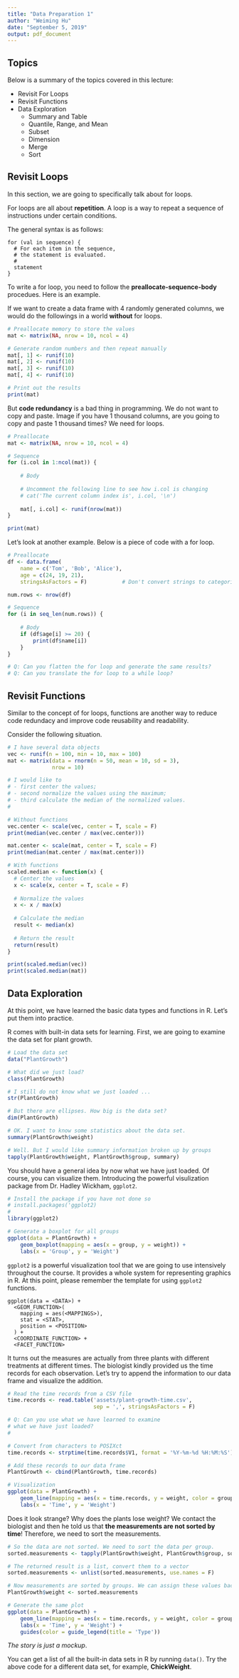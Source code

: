 ```yaml
---
title: "Data Preparation 1"
author: "Weiming Hu"
date: "September 5, 2019"
output: pdf_document
---
```


## Topics

Below is a summary of the topics covered in this lecture:

- Revisit For Loops
- Revisit Functions
- Data Exploration
	- Summary and Table
	- Quantile, Range, and Mean
	- Subset
	- Dimension
	- Merge
	- Sort

## Revisit Loops

In this section, we are going to specifically talk about for loops.

For loops are all about **repetition**. A loop is a way to repeat a sequence of instructions under certain conditions.

The general syntax is as follows:

```
for (val in sequence) {
  # For each item in the sequence,
  # the statement is evaluated.
  #
  statement
}
```

To write a for loop, you need to follow the **preallocate-sequence-body** procedues. Here is an example.

If we want to create a data frame with 4 randomly generated columns, we would do the followings in a world **without** for loops.

```r
# Preallocate memory to store the values
mat <- matrix(NA, nrow = 10, ncol = 4)

# Generate random numbers and then repeat manually
mat[, 1] <- runif(10)
mat[, 2] <- runif(10)
mat[, 3] <- runif(10)
mat[, 4] <- runif(10)

# Print out the results
print(mat)
```

But **code redundancy** is a bad thing in programming. We do not want to copy and paste. Image if you have 1 thousand columns, are you going to copy and paste 1 thousand times? We need for loops.

```r
# Preallocate
mat <- matrix(NA, nrow = 10, ncol = 4)

# Sequence
for (i.col in 1:ncol(mat)) {
	
	# Body
	
	# Uncomment the following line to see how i.col is changing
	# cat('The current column index is', i.col, '\n')
	
	mat[, i.col] <- runif(nrow(mat))
}

print(mat)
```

Let's look at another example. Below is a piece of code with a for loop.

```r
# Preallocate
df <- data.frame(
	name = c('Tom', 'Bob', 'Alice'),
	age = c(24, 19, 21),
	stringsAsFactors = F)           # Don't convert strings to categories

num.rows <- nrow(df)

# Sequence
for (i in seq_len(num.rows)) {
	
	# Body
	if (df$age[i] >= 20) {
		print(df$name[i])
	}
}

# Q: Can you flatten the for loop and generate the same results?
# Q: Can you translate the for loop to a while loop?
```

## Revisit Functions

Similar to the concept of for loops, functions are another way to reduce code redundacy and improve code reusability and readability.

Consider the following situation.

```r
# I have several data objects
vec <- runif(n = 100, min = 10, max = 100)
mat <- matrix(data = rnorm(n = 50, mean = 10, sd = 3),
              nrow = 10)

# I would like to
# - first center the values;
# - second normalize the values using the maximum;
# - third calculate the median of the normalized values.
# 

# Without functions
vec.center <- scale(vec, center = T, scale = F)
print(median(vec.center / max(vec.center)))

mat.center <- scale(mat, center = T, scale = F)
print(median(mat.center / max(mat.center)))

# With functions
scaled.median <- function(x) {
  # Center the values
  x <- scale(x, center = T, scale = F)
  
  # Normalize the values
  x <- x / max(x)
  
  # Calculate the median
  result <- median(x)
  
  # Return the result
  return(result)
}

print(scaled.median(vec))
print(scaled.median(mat))
```

## Data Exploration

At this point, we have learned the basic data types and functions in R. Let's put them into practice.

R comes with built-in data sets for learning. First, we are going to examine the data set for plant growth.

```r
# Load the data set
data("PlantGrowth")

# What did we just load?
class(PlantGrowth)

# I still do not know what we just loaded ...
str(PlantGrowth)

# But there are ellipses. How big is the data set?
dim(PlantGrowth)

# OK. I want to know some statistics about the data set.
summary(PlantGrowth$weight)

# Well. But I would like summary information broken up by groups
tapply(PlantGrowth$weight, PlantGrowth$group, summary)
```

You should have a general idea by now what we have just loaded. Of course, you can visualize them. Introducing the powerful visulization package from Dr. Hadley Wickham, `ggplot2`. 

```r
# Install the package if you have not done so
# install.packages('ggplot2)
#
library(ggplot2)

# Generate a boxplot for all groups
ggplot(data = PlantGrowth) +
	geom_boxplot(mapping = aes(x = group, y = weight)) +
	labs(x = 'Group', y = 'Weight')
```

`ggplot2` is a powerful visualization tool that we are going to use intensively throughout the course. It provides a whole system for representing graphics in R. At this point, please remember the template for using `ggplot2` functions.

```
ggplot(data = <DATA>) + 
  <GEOM_FUNCTION>(
    mapping = aes(<MAPPINGS>),
    stat = <STAT>, 
    position = <POSITION>
  ) +
  <COORDINATE_FUNCTION> +
  <FACET_FUNCTION>
```

It turns out the measures are actually from three plants with different treatments at different times. The biologist kindly provided us the time records for each observation. Let's try to append the information to our data frame and visualize the addition.

```r
# Read the time records from a CSV file
time.records <- read.table('assets/plant-growth-time.csv',
                           sep = ',', stringsAsFactors = F)

# Q: Can you use what we have learned to examine 
# what we have just loaded?
# 

# Convert from characters to POSIXct
time.records <- strptime(time.records$V1, format = '%Y-%m-%d %H:%M:%S')

# Add these records to our data frame
PlantGrowth <- cbind(PlantGrowth, time.records)

# Visualization
ggplot(data = PlantGrowth) +
	geom_line(mapping = aes(x = time.records, y = weight, color = group)) +
	labs(x = 'Time', y = 'Weight')
```

Does it look strange? Why does the plants lose weight? We contact the biologist and then he told us that **the measurements are not sorted by time**! Therefore, we need to sort the measurements.

```r
# So the data are not sorted. We need to sort the data per group.
sorted.measurements <- tapply(PlantGrowth$weight, PlantGrowth$group, sort)

# The returned result is a list, convert them to a vector
sorted.measurements <- unlist(sorted.measurements, use.names = F)

# Now measurements are sorted by groups. We can assign these values back
PlantGrowth$weight <- sorted.measurements

# Generate the same plot
ggplot(data = PlantGrowth) +
	geom_line(mapping = aes(x = time.records, y = weight, color = group)) +
	labs(x = 'Time', y = 'Weight') +
	guides(color = guide_legend(title = 'Type'))
```

*The story is just a mockup*.

You can get a list of all the built-in data sets in R by running `data()`. Try the above code for a different data set, for example, **ChickWeight**.

